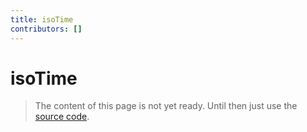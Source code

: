 ```yaml
---
title: isoTime
contributors: []
---
```


# isoTime

> The content of this page is not yet ready. Until then just use the [source code](https://github.com/fabian-hiller/valibot/blob/main/library/src/validations/isoTime/isoTime.ts).
